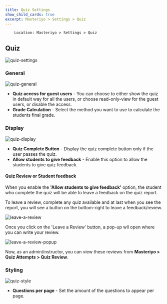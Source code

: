 ```yaml
---
title: Quiz Settings
show_child_cards: true
excerpt: Masteriyo > Settings > Quiz
---
```


        Location: Masteriyo > Settings > Quiz

## Quiz

![quiz-settings](https://github.com/user-attachments/assets/b5421fbe-449e-42bb-b13d-c41092084487)

### General

![quiz-general](https://github.com/user-attachments/assets/f26e1662-ced2-4ce1-b1b6-88d77fecda55)

- **Quiz access for guest users** - You can choose to either show the quiz in default way for all the users, or choose read-only-view for the guest users, or disable the access.
- **Grade Calculation** - Select the method you want to use to calculate the students final grade.

### Display

![quiz-display](https://github.com/user-attachments/assets/580ff247-6832-453a-9b74-d450b4602648)

- **Quiz Complete Button** - Display the quiz complete button only if the user passes the quiz.
- **Allow students to give feedback** - Enable this option to allow the students to give quiz feedback.

#### Quiz Review or Student feedback

When you enable the **'Allow students to give feedback'** option, the student who complete the quiz will be able to leave a feedback on the quiz report.

To leave a review, complete any quiz available and at last when you see the report, you will see a button on the bottom-right to leave a feedback/review.

![leave-a-review](https://github.com/Masteriyo/masteriyo-docs/assets/75772539/29951c47-7717-4d14-8d3d-2ed88a3fd55a)

Once you click on the 'Leave a Review' button, a pop-up wll open where you can write your review.

![leave-a-review-popup](https://github.com/Masteriyo/masteriyo-docs/assets/75772539/25d02d4d-1593-480c-8b24-8541013ab055)

Now, as an admin/instructor, you can view these reviews from **Masteriyo > Quiz Attempts > Quiz Review**.

### Styling

![quiz-style](https://github.com/user-attachments/assets/af746482-0bba-422d-aa49-effcfa3dfd73)

- **Questions per page** - Set the amount of the questions to appear per page.
